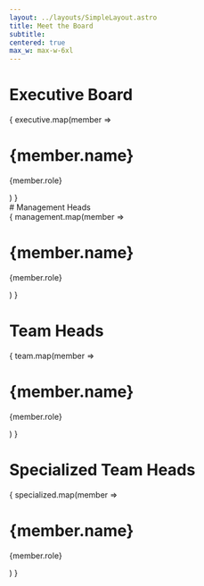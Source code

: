 ---
layout: ../layouts/SimpleLayout.astro
title: Meet the Board
subtitle: 
centered: true
max_w: max-w-6xl
---

# Executive Board
<div class="flex flex-wrap justify-center justify-items-center gap-x-16">
  {
    executive.map(member => 
      <Profile
        image={member.image}
        href={member.href}
      >
        <h1>{member.name}</h1>
        <p>{member.role}</p>
      </Profile>
    )
  }
</div>
# Management Heads
<div class="flex flex-wrap justify-center justify-items-center gap-x-16">
  {
    management.map(member => 
      <Profile
        image={member.image}
        href={member.href}
      >
        <h1>{member.name}</h1>
        <p>{member.role}</p>
      </Profile>
    )
  }
</div>

# Team Heads
<div class="flex flex-wrap justify-center justify-items-center gap-x-16">
  {
    team.map(member => 
      <Profile
        image={member.image}
        href={member.href}
      >
        <h1>{member.name}</h1>
        <p>{member.role}</p>
      </Profile>
    )
  }
</div>

# Specialized Team Heads
<div class="flex flex-wrap justify-center justify-items-center gap-x-16">
  {
    specialized.map(member => 
      <Profile
        image={member.image}
        href={member.href}
      >
        <h1>{member.name}</h1>
        <p>{member.role}</p>
      </Profile>
    )
  }
</div>
